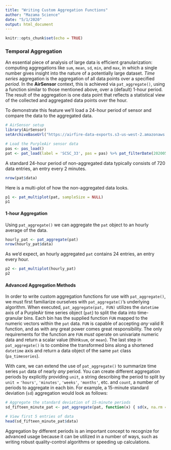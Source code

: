 ```yaml
---
title: "Writing Custom Aggregation Functions"
author: "Mazama Science"
date: "5/1/2020"
output: html_document
---
```


```r
knitr::opts_chunk$set(echo = TRUE)
```

### Temporal Aggregation

An essential piece of analysis of large data is efficient granularization: computing aggregations like `sum`, `mean`, `sd`, `min`, and `max`, in which a single number gives insight into the nature of a potentially large dataset. _Time series_ aggregation is the aggregation of all data points over a specified _period_.  In the **AirSensor** context, this is achieved via `pat_aggregate()`, using a function similar to those mentioned above, over a (default) 1-hour period. The result of the aggregation is one data point that reflects a statistical view of the collected and aggregated data points over the hour.

To demonstrate this feature we'll load a 24-hour period of sensor and compare the data to the aggregated data.

```r
# AirSensor setup
library(AirSensor)
setArchiveBaseUrl("https://airfire-data-exports.s3-us-west-2.amazonaws.com/PurpleAir/v1")

# Load the PurpleAir sensor data
pas <- pas_load()
pat <- pat_load(label = 'SCSC_33', pas = pas) %>% pat_filterDate(20200501, 20200502)
```

A standard 24-hour period of non-aggregated data typically consists of 720 data entries, an entry every 2 minutes.
```r
nrow(pat$data)
```

Here is a multi-plot of how the non-aggregated data looks.

```r
p1 <- pat_multiplot(pat, sampleSize = NULL)
p1
```

#### 1-hour Aggregation

Using `pat_aggregate()` we can aggregate the `pat` object to an hourly average of the data.

```r
hourly_pat <- pat_aggregate(pat)
nrow(hourly_pat$data)
```
As we'd expect, an hourly aggregated `pat` contains 24 entries, an entry every hour.



```r
p2 <- pat_multiplot(hourly_pat)
p2
```

#### Advanced Aggregation Methods

In order to write custom aggregation functions for use with `pat_aggregate()`, we must first familiarize ourselves with `pat_aggregate()`'s underlying algorithm. When executed, `pat_aggregate(pat, FUN)` utilizes the `datetime` axis of a PurpleAir time series object (`pat`) to split the data into time-granular bins. Each bin has the supplied function `FUN` mapped to the numeric vectors within the `pat` data. `FUN` is capable of accepting _any_ valid R function, and as with any great power comes great responsibility. The only requirements for the function are `FUN` _must_ operate on univariate numeric data and return a scalar value (think`sum`, or `mean`). The last step in `pat_aggregate()` is to combine the transformed bins along a shortened `datetime` axis and return a data object of the same `pat` class (`pa_timeseries`).

With care, we can extend the use of `pat_aggregate()` to summarize time series `pat` data of nearly _any_ period.
You can create different aggregation periods by explicitly providing `unit`, a string describing the period to split by `unit =` `'hours'`, `'minutes'`, `'weeks'`, `'months'`, etc. and `count`, a number of periods to aggregate in each bin. For example, a 15-minute standard deviation (`sd`) aggregation would look as follows:

```r
# Aggregate the standard deviation of 15-minute periods
sd_fifteen_minute_pat <- pat_aggregate(pat, function(x) { sd(x, na.rm = TRUE) }, unit = 'minutes', count = 15)

# View first 5 entries of data
head(sd_fifteen_minute_pat$data)
```

Aggregation by different periods is an important concept to recognize for advanced usage because it can be utilized in a number of ways, such as  writing robust quality-control algorithms or speeding up calculations.


